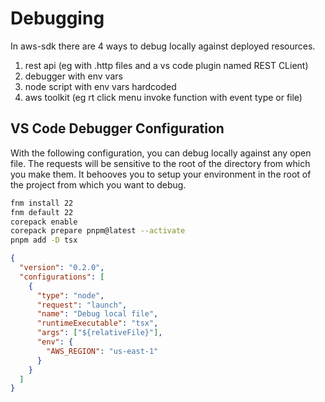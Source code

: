 # Debugging

In aws-sdk there are 4 ways to debug locally against deployed resources.

1. rest api (eg with .http files and a vs code plugin named REST CLient)
2. debugger with env vars
3. node script with env vars hardcoded
4. aws toolkit (eg rt click menu invoke function with event type or file)

## VS Code Debugger Configuration

With the following configuration, you can debug locally against any open file. The requests will be sensitive to the root of the directory from which you make them. It behooves you to setup your environment in the root of the project from which you want to debug.

```sh
fnm install 22
fnm default 22
corepack enable
corepack prepare pnpm@latest --activate
pnpm add -D tsx
```

```json
{
  "version": "0.2.0",
  "configurations": [
    {
      "type": "node",
      "request": "launch",
      "name": "Debug local file",
      "runtimeExecutable": "tsx",
      "args": ["${relativeFile}"],
      "env": {
        "AWS_REGION": "us-east-1"
      }
    }
  ]
}
```
